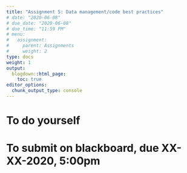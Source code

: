 ```yaml
---
title: "Assignment 5: Data management/code best practices"
# date: "2020-06-08"
# due_date: "2020-06-08"
# due_time: "11:59 PM"
# menu:
#   assignment:
#     parent: Assignments
#     weight: 2
type: docs
weight: 1
output:
  blogdown::html_page:
    toc: true
editor_options: 
  chunk_output_type: console
---
```


# To do yourself


# To submit on blackboard, due XX-XX-2020, 5:00pm


